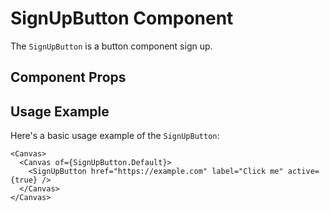

<Meta of={SignUpButton} />

# SignUpButton Component

The `SignUpButton` is a button component sign up.

## Component Props

<Canvas of={SignUpButton.Default} />

<Controls />

## Usage Example

Here's a basic usage example of the `SignUpButton`:

```tsx
<Canvas>
  <Canvas of={SignUpButton.Default}>
    <SignUpButton href="https://example.com" label="Click me" active={true} />
  </Canvas>
</Canvas>
```
